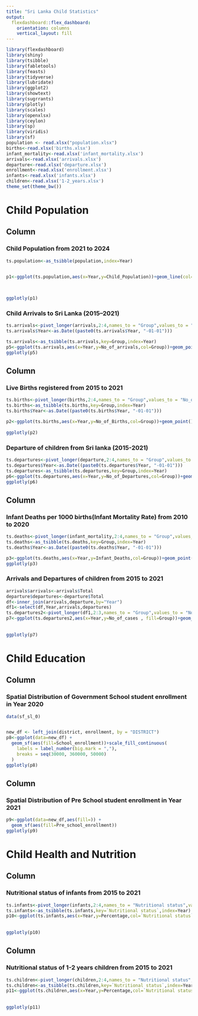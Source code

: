 ```yaml
---
title: "Sri Lanka Child Statistics"
output: 
  flexdashboard::flex_dashboard:
    orientation: columns
    vertical_layout: fill
---
```




```r
library(flexdashboard)
library(shiny)
library(tsibble)
library(fabletools)
library(feasts)
library(tidyverse)
library(lubridate)
library(ggplot2)
library(showtext)
library(sugrrants)
library(plotly)
library(scales)
library(openxlsx)
library(ceylon)
library(sp)
library(viridis)
library(sf)
population <- read.xlsx("population.xlsx")
births<-read.xlsx('births.xlsx')
infant_mortality<-read.xlsx('infant_mortality.xlsx')
arrivals<-read.xlsx('arrivals.xlsx')
departure<-read.xlsx('departure.xlsx')
enrollment<-read.xlsx('enrollment.xlsx')
infants<-read.xlsx('infants.xlsx')
children<-read.xlsx('1-2_years.xlsx')
theme_set(theme_bw())
```


# Child Population

## Column {data-width="150"}

### Child Population from 2021 to 2024

```r


ts.population<-as_tsibble(population,index=Year)


p1<-ggplot(ts.population,aes(x=Year,y=Child_Population))+geom_line(col="#58508d")+geom_point(col="red")+scale_x_continuous(breaks = seq(min(ts.population$Year),
                                                                                                                max(ts.population$Year),
                                                                                                                2))+labs(y="Child Population in 1000")

ggplotly(p1)       
```

### Child Arrivals to Sri Lanka (2015–2021)
```r
ts.arrivals<-pivot_longer(arrivals,2:4,names_to = "Group",values_to = "No_of_arrivals")
ts.arrivals$Year<-as.Date((paste0(ts.arrivals$Year, "-01-01")))

ts.arrivals<-as_tsibble(ts.arrivals,key=Group,index=Year)
p5<-ggplot(ts.arrivals,aes(x=Year,y=No_of_arrivals,col=Group))+geom_point()+geom_line()+scale_x_date(date_breaks = "1 year", date_labels = "%Y")+labs(y="No of Arrivals")+scale_color_manual(values=c("#bc5090","#003f5c","#ffa600"))
ggplotly(p5)


```

## Column {data-width="150"}

### Live Births registered from 2015 to 2021
```r
ts.births<-pivot_longer(births,2:4,names_to = "Group",values_to = "No_of_Births")
ts.births<-as_tsibble(ts.births,key=Group,index=Year)
ts.births$Year<-as.Date((paste0(ts.births$Year, "-01-01")))

p2<-ggplot(ts.births,aes(x=Year,y=No_of_Births,col=Group))+geom_point()+geom_line()+scale_y_continuous(labels = scales::label_number(),breaks = seq(100000,400000,50000)) +labs(y="No of Live Births")+scale_color_manual(values=c("#bc5090","#003f5c","#ffa600"))+scale_x_date(date_breaks = "1 year", date_labels = "%Y")    
                                                                                                          
ggplotly(p2)

```

### Departure of children from Sri lanka (2015-2021)

```r
ts.departures<-pivot_longer(departure,2:4,names_to = "Group",values_to = "No_of_Departures")
ts.departures$Year<-as.Date((paste0(ts.departures$Year, "-01-01")))
ts.departures<-as_tsibble(ts.departures,key=Group,index=Year)
p6<-ggplot(ts.departures,aes(x=Year,y=No_of_Departures,col=Group))+geom_point()+geom_line()+scale_x_date(date_breaks = "1 year", date_labels = "%Y")+labs(y="No of Departures")+scale_color_manual(values=c("#bc5090","#003f5c","#ffa600"))
ggplotly(p6)
```
## Column {data-width="150"}
### Infant Deaths per 1000 births(Infant Mortality Rate) from 2010 to 2020
```r
ts.deaths<-pivot_longer(infant_mortality,2:4,names_to = "Group",values_to = "Infant_Deaths")
ts.deaths<-as_tsibble(ts.deaths,key=Group,index=Year)
ts.deaths$Year<-as.Date((paste0(ts.deaths$Year, "-01-01")))

p3<-ggplot(ts.deaths,aes(x=Year,y=Infant_Deaths,col=Group))+geom_point()+geom_line()+labs(y="Infant Mortality Rate ") +scale_color_manual(values=c("#bc5090","#003f5c","#ffa600"))+scale_x_date(date_breaks = "2 years", date_labels = "%Y")
ggplotly(p3)
```

### Arrivals and Departures of children from 2015 to 2021
```r
arrivals$arrivals<-arrivals$Total
departure$departures<-departure$Total
df<-inner_join(arrivals,departure,by="Year")
df1<-select(df,Year,arrivals,departures)
ts.departures2<-pivot_longer(df1,2:3,names_to = "Group",values_to = "No_of_cases")
p7<-ggplot(ts.departures2,aes(x=Year,y=No_of_cases , fill=Group))+geom_col(position = "dodge")+scale_x_continuous(breaks = seq(min(ts.departures2$Year),
                                                                                                                                max(ts.departures2$Year),
                                                                                                                                 1))+theme(axis.text.x = element_text(angle = 90, vjust = 0.5, hjust = 1))+labs(y="No of Departures/Arrivals")+scale_fill_manual(values=c("#7a5195","#ef5675"))
ggplotly(p7)

```
# Child Education

## Column {data-width="200"}
 
### Spatial Distribution of Government School student enrollment in Year 2020
```r
data(sf_sl_0)


new_df <- left_join(district, enrollment, by = "DISTRICT")
p8<-ggplot(data=new_df) +
  geom_sf(aes(fill=School_enrollment))+scale_fill_continuous(
    labels = label_number(big.mark = ","),
    breaks = seq(30000, 360000, 50000)
  )
ggplotly(p8)
```

## Column {data-width="200"}
### Spatial Distribution of Pre School student enrollment in Year 2021
```r
p9<-ggplot(data=new_df,aes(fill=)) +
  geom_sf(aes(fill=Pre_school_enrollment))
ggplotly(p9)
```

# Child Health and Nutrition

## Column{data-width="200"}
### Nutritional status of infants from 2015 to 2021 
```r
ts.infants<-pivot_longer(infants,2:4,names_to = "Nutritional status",values_to = "Percentage")
ts.infants<-as_tsibble(ts.infants,key=`Nutritional status`,index=Year)
p10<-ggplot(ts.infants,aes(x=Year,y=Percentage,col=`Nutritional status`))+geom_point()+geom_line()+scale_x_continuous(breaks = seq(min(ts.infants$Year),
                                                                                                                max(ts.infants$Year),
                                                                                                                1))+scale_color_manual(values=c("#003f5c","#bc5090","#ffa600"))
ggplotly(p10)
```

## Column{data-width="200"}
### Nutritional status of 1-2 years children from 2015 to 2021
```r
ts.children<-pivot_longer(children,2:4,names_to = "Nutritional status",values_to = "Percentage")
ts.children<-as_tsibble(ts.children,key=`Nutritional status`,index=Year)
p11<-ggplot(ts.children,aes(x=Year,y=Percentage,col=`Nutritional status`))+geom_point()+geom_line()+scale_x_continuous(breaks = seq(min(ts.children$Year),
                                                                                                                max(ts.children$Year),
                                                                                                                1))+scale_color_manual(values=c("#003f5c","#bc5090","#ffa600"))
ggplotly(p11)
```